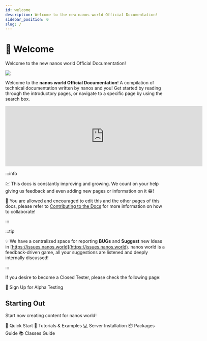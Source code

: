 ```yaml
---
id: welcome
description: Welcome to the new nanos world Official Documentation!
sidebar_position: 0
slug: /
---
```


# 👋 Welcome


Welcome to the new nanos world Official Documentation!

![](/img/docs/new-docs.png)

Welcome to the **nanos world Official Documentation**! A compilation of technical documentation written by nanos and you! Get started by reading through the introductory pages, or navigate to a specific page by using the search box.

<iframe class="steam-widget" src="https://store.steampowered.com/widget/1686450/" frameborder="0" width="620" height="190" loading="lazy"></iframe>

:::info

💹 This docs is constantly improving and growing. We count on your help giving us feedback and even adding new pages or information on it 😁!

💑 You are allowed and encouraged to edit this and the other pages of this docs, please refer to [Contributing to the Docs](./contributing-to-the-docs.md) for more information on how to collaborate!

:::

:::tip

💡 We have a centralized space for reporting **BUGs** and **Suggest** new Ideas in [https://issues.nanos.world](https://issues.nanos.world). nanos world is a feedback-driven game, all your suggestions are listened and deeply internally discussed!

:::

If you desire to become a Closed Tester, please check the following page:

<ReferenceLink href="signing-up-alpha">🧪 Sign Up for Alpha Testing</ReferenceLink>

## Starting Out

Start now creating content for nanos world!

<ReferenceLink href="getting-started/quick-start">📌 Quick Start</ReferenceLink>
<ReferenceLink href="getting-started/tutorials-and-examples">📑 Tutorials & Examples</ReferenceLink>
<ReferenceLink href="core-concepts/server-manual/server-installation">💻 Server Installation</ReferenceLink>
<ReferenceLink href="core-concepts/packages/packages-guide">📦 Packages Guide</ReferenceLink>
<ReferenceLink href="core-concepts/scripting/classes-guide">📚 Classes Guide</ReferenceLink>
